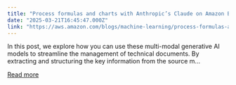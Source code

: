 ```yaml
---
title: "Process formulas and charts with Anthropic’s Claude on Amazon Bedrock"
date: "2025-03-21T16:45:47.000Z"
link: "https://aws.amazon.com/blogs/machine-learning/process-formulas-and-charts-with-anthropics-claude-on-amazon-bedrock/"
---
```


In this post, we explore how you can use these multi-modal generative AI models to streamline the management of technical documents. By extracting and structuring the key information from the source m...

[Read more](https://aws.amazon.com/blogs/machine-learning/process-formulas-and-charts-with-anthropics-claude-on-amazon-bedrock/)
